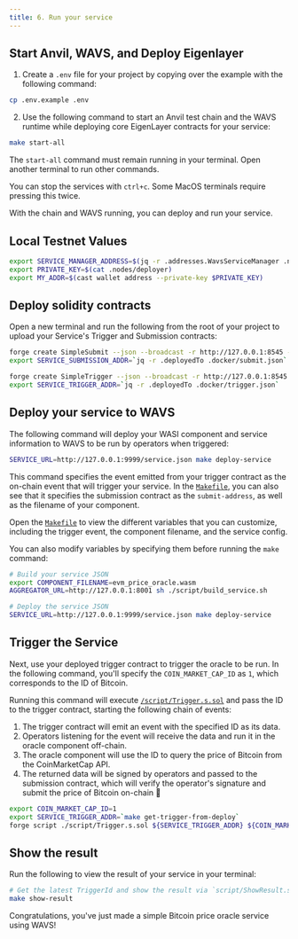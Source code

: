 ```yaml
---
title: 6. Run your service
---
```

<!--docsignore
docsignore-->

## Start Anvil, WAVS, and Deploy Eigenlayer

1. Create a `.env` file for your project by copying over the example with the following command:

```bash
cp .env.example .env
```

2. Use the following command to start an Anvil test chain and the WAVS runtime while deploying core EigenLayer contracts for your service:

```bash docci-background docci-delay-after=15
make start-all
```

<Callout title="Keep WAVS running" type="info">

The `start-all` command must remain running in your terminal. Open another terminal to run other commands.

You can stop the services with `ctrl+c`. Some MacOS terminals require pressing this twice.

</Callout>


With the chain and WAVS running, you can deploy and run your service.

## Local Testnet Values

```bash docci-delay-after=2
export SERVICE_MANAGER_ADDRESS=$(jq -r .addresses.WavsServiceManager .nodes/avs_deploy.json)
export PRIVATE_KEY=$(cat .nodes/deployer)
export MY_ADDR=$(cast wallet address --private-key $PRIVATE_KEY)
```

## Deploy solidity contracts

Open a new terminal and run the following from the root of your project to upload your Service's Trigger and Submission contracts:

```bash docci-delay-per-cmd=2
forge create SimpleSubmit --json --broadcast -r http://127.0.0.1:8545 --private-key "${PRIVATE_KEY}" --constructor-args "${SERVICE_MANAGER_ADDRESS}" > .docker/submit.json
export SERVICE_SUBMISSION_ADDR=`jq -r .deployedTo .docker/submit.json`

forge create SimpleTrigger --json --broadcast -r http://127.0.0.1:8545 --private-key "${PRIVATE_KEY}" > .docker/trigger.json
export SERVICE_TRIGGER_ADDR=`jq -r .deployedTo .docker/trigger.json`
```

## Deploy your service to WAVS

The following command will deploy your WASI component and service information to WAVS to be run by operators when triggered:

```bash docci-ignore (run in the next codeblock)
SERVICE_URL=http://127.0.0.1:9999/service.json make deploy-service
```

This command specifies the event emitted from your trigger contract as the on-chain event that will trigger your service. In the [`Makefile`](https://github.com/Lay3rLabs/wavs-foundry-template/tree/v0.3.0/Makefile#L95-L102), you can also see that it specifies the submission contract as the `submit-address`, as well as the filename of your component.

<Callout title="Customize variables" type="info">

Open the [`Makefile`](https://github.com/Lay3rLabs/wavs-foundry-template/tree/v0.3.0/Makefile#L9-L22) to view the different variables that you can customize, including the trigger event, the component filename, and the service config.

You can also modify variables by specifying them before running the `make` command:

```bash docci-delay-per-cmd=2
# Build your service JSON
export COMPONENT_FILENAME=evm_price_oracle.wasm
AGGREGATOR_URL=http://127.0.0.1:8001 sh ./script/build_service.sh

# Deploy the service JSON
SERVICE_URL=http://127.0.0.1:9999/service.json make deploy-service
```

</Callout>


## Trigger the Service

Next, use your deployed trigger contract to trigger the oracle to be run. In the following command, you'll specify the `COIN_MARKET_CAP_ID` as `1`, which corresponds to the ID of Bitcoin.

Running this command will execute [`/script/Trigger.s.sol`](https://github.com/Lay3rLabs/wavs-foundry-template/tree/v0.3.0/script/Trigger.s.sol) and pass the ID to the trigger contract, starting the following chain of events:

1. The trigger contract will emit an event with the specified ID as its data.
2. Operators listening for the event will receive the data and run it in the oracle component off-chain.
3. The oracle component will use the ID to query the price of Bitcoin from the CoinMarketCap API.
4. The returned data will be signed by operators and passed to the submission contract, which will verify the operator's signature and submit the price of Bitcoin on-chain 🎉


```bash docci-delay-per-cmd=2
export COIN_MARKET_CAP_ID=1
export SERVICE_TRIGGER_ADDR=`make get-trigger-from-deploy`
forge script ./script/Trigger.s.sol ${SERVICE_TRIGGER_ADDR} ${COIN_MARKET_CAP_ID} --sig 'run(string,string)' --rpc-url http://localhost:8545 --broadcast
```

## Show the result

Run the following to view the result of your service in your terminal:

```bash docci-delay-per-cmd=2 docci-output-contains="BTC"
# Get the latest TriggerId and show the result via `script/ShowResult.s.sol`
make show-result
```

Congratulations, you've just made a simple Bitcoin price oracle service using WAVS!
